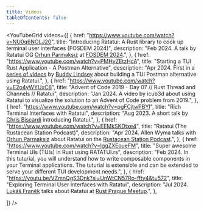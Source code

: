 ```yaml
---
title: Videos
tableOfContents: false
---
```



<YouTubeGrid
  videos={[
    {
      href: "https://www.youtube.com/watch?v=NU0q6NOLJ20",
      title:
        "Introducing Ratatui: A Rust library to cook up terminal user interfaces (FOSDEM 2024)",
      description:
        "Feb 2024. A talk by Ratatui OG [Orhun Parmaksız](https://orhun.dev/) at [FOSDEM 2024](https://fosdem.org/2024/).",
    },
    {
      href: "https://www.youtube.com/watch?v=PMHyZEtzHcA",
      title: "Starting a TUI Rust Application - A Postman Alternative",
      description:
        "Apr 2024. First in a [series of videos](https://www.youtube.com/playlist?list=PLCvGrHQuisobOFUc9za_Q_Z227QHk1oL1) by [Buddy Lindsey](https://twitter.com/BuddyLindsey) about building a TUI Postman alternative using Ratatui.",
    },
    {
      href: "https://www.youtube.com/watch?v=E2o4yWYUxC8",
      title: "Advent of Code 2019 - Day 07 // Rust Thread and Channels // Ratatui",
      description:
        "Jan 2024. A video by icub3d about using Ratatui to visualize the solution to an Advent of Code problem from 2019.",
    },
    {
        href: "https://www.youtube.com/watch?v=pgFCjtwPBYI",
        title: "Rich Terminal Interfaces with Ratatui",
        description: "Aug 2023. A short talk by [Chris Biscardi](https://www.christopherbiscardi.com/) introducing Ratatui.",
    },
    {
        href: "https://www.youtube.com/watch?v=EEMkSKDtxe4",
        title: "Ratatui (The Rustacean Station Podcast)",
        description: "Apr 2024. Allen Wyma talks with [Orhun Parmaksız](https://orhun.dev/) about Ratatui on the [Rustacean Station Podcast](https://rustacean-station.org/).",
    },
    {
        href: "https://www.youtube.com/watch?v=lggZXEoueFM",
        title: "Super awesome Terminal UIs (TUIs) in Rust using RATATUI.rs",
        description: "Feb 2024. In this tuturial, you will understand how to write composable components in your Terminal applications. The tuturial is extensible and can be extended to serve your different TUI development needs.",
    },
    {
        href: "https://youtu.be/VZmnQgS3Dnk?si=UnWtCN57Ro-ffty4&t=572",
        title: "Exploring Terminal User Interfaces with Ratatui",
        description: "Jul 2024. [Lukáš Franěk](https://github.com/Chleba) talks about Ratatui at [Rust Prague Meetup](https://www.meetup.com/rust-prague/events/301227195/).",
    },

]} />
